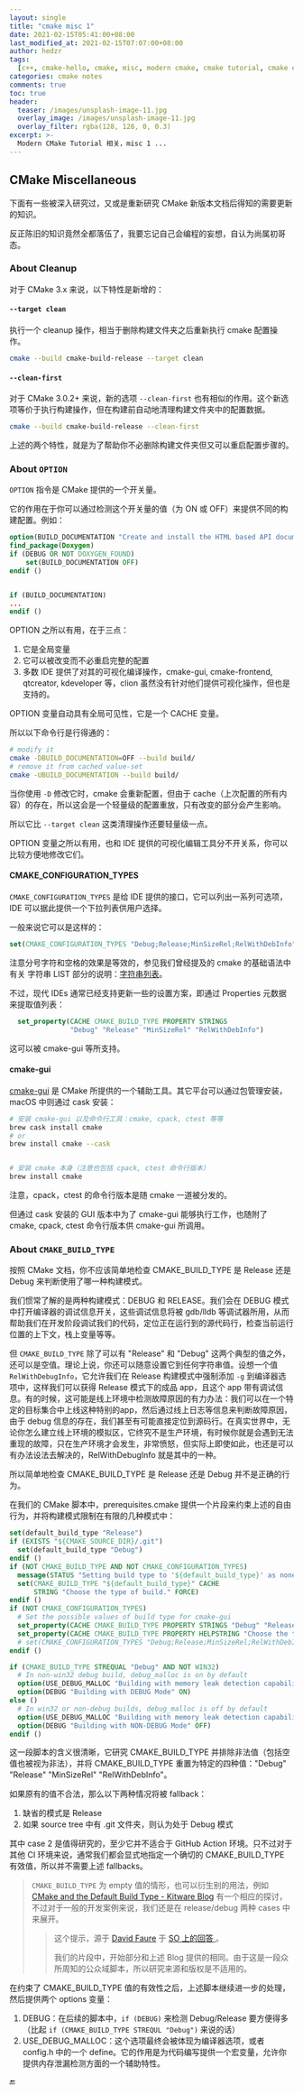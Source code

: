 ```yaml
---
layout: single
title: "cmake misc 1"
date: 2021-02-15T05:41:00+08:00
last_modified_at: 2021-02-15T07:07:00+08:00
author: hedzr
tags:
  [c++, cmake-hello, cmake, misc, modern cmake, cmake tutorial, cmake examples]
categories: cmake notes
comments: true
toc: true
header:
  teaser: /images/unsplash-image-11.jpg
  overlay_image: /images/unsplash-image-11.jpg
  overlay_filter: rgba(128, 128, 0, 0.3)
excerpt: >-
  Modern CMake Tutorial 相关，misc 1 ...
---
```


## CMake Miscellaneous

下面有一些被深入研究过，又或是重新研究 CMake 新版本文档后得知的需要更新的知识。

反正陈旧的知识竟然全都落伍了，我要忘记自己会编程的妄想，自认为尚属初哥态。

### About Cleanup

对于 CMake 3.x 来说，以下特性是新增的：

#### `--target clean`

执行一个 cleanup 操作，相当于删除构建文件夹之后重新执行 cmake 配置操作。

```bash
cmake --build cmake-build-release --target clean
```

#### `--clean-first`

对于 CMake 3.0.2+ 来说，新的选项 `--clean-first` 也有相似的作用。这个新选项等价于执行构建操作，但在构建前自动地清理构建文件夹中的配置数据。

```bash
cmake --build cmake-build-release --clean-first
```

上述的两个特性，就是为了帮助你不必删除构建文件夹但又可以重启配置步骤的。

### About `OPTION`

`OPTION` 指令是 CMake 提供的一个开关量。

它的作用在于你可以通过检测这个开关量的值（为 ON 或 OFF）来提供不同的构建配置。例如：

```cmake
option(BUILD_DOCUMENTATION "Create and install the HTML based API documentation (requires Doxygen)" OFF)
find_package(Doxygen)
if (DEBUG OR NOT DOXYGEN_FOUND)
    set(BUILD_DOCUMENTATION OFF)
endif ()


if (BUILD_DOCUMENTATION)
...
endif ()
```

OPTION 之所以有用，在于三点：

1. 它是全局变量
2. 它可以被改变而不必重启完整的配置
3. 多数 IDE 提供了对其的可视化编译操作，cmake-gui, cmake-frontend, qtcreator, kdeveloper 等，clion 虽然没有针对他们提供可视化操作，但也是支持的。

OPTION 变量自动具有全局可见性，它是一个 CACHE 变量。

所以以下命令行是行得通的：

```bash
# modify it
cmake -DBUILD_DOCUMENTATION=OFF --build build/
# remove it from cached value-set
cmake -UBUILD_DOCUMENTATION --build build/
```

当你使用 `-D` 修改它时，cmake 会重新配置，但由于 cache（上次配置的所有内容）的存在，所以这会是一个轻量级的配置重放，只有改变的部分会产生影响。

所以它比 `--target clean` 这类清理操作还要轻量级一点。

OPTION 变量之所以有用，也和 IDE 提供的可视化编辑工具分不开关系，你可以比较方便地修改它们。

#### CMAKE_CONFIGURATION_TYPES

`CMAKE_CONFIGURATION_TYPES` 是给 IDE 提供的接口，它可以列出一系列可选项，IDE 可以据此提供一个下拉列表供用户选择。

一般来说它可以是这样的：

```cmake
set(CMAKE_CONFIGURATION_TYPES "Debug;Release;MinSizeRel;RelWithDebInfo" CACHE STRING "" FORCE)
```

注意分号字符和空格的效果是等效的，参见我们曾经提及的 cmake 的基础语法中有关 字符串 LIST 部分的说明：[字符串列表](https://hedzr.github.io/cmake/notes/cmake-05/#%E5%AD%97%E7%AC%A6%E4%B8%B2%E5%88%97%E8%A1%A8)。

不过，现代 IDEs 通常已经支持更新一些的设置方案，即通过 Properties 元数据来提取值列表：

```cmake
  set_property(CACHE CMAKE_BUILD_TYPE PROPERTY STRINGS
               "Debug" "Release" "MinSizeRel" "RelWithDebInfo")
```

这可以被 cmake-gui 等所支持。

#### cmake-gui

[cmake-gui](https://cmake.org/cmake/help/latest/manual/cmake-gui.1.html) 是 CMake 所提供的一个辅助工具。其它平台可以通过包管理安装，macOS 中则通过 cask 安装：

```bash
# 安装 cmake-gui 以及命令行工具：cmake, cpack, ctest 等等
brew cask install cmake
# or
brew install cmake --cask


# 安装 cmake 本身（注意也包括 cpack, ctest 命令行版本）
brew install cmake
```

注意，cpack，ctest 的命令行版本是随 cmake 一道被分发的。

但通过 cask 安装的 GUI 版本中为了 cmake-gui 能够执行工作，也随附了 cmake, cpack, ctest 命令行版本供 cmake-gui 所调用。

### About `CMAKE_BUILD_TYPE`

按照 CMake 文档，你不应该简单地检查 CMAKE_BUILD_TYPE 是 Release 还是 Debug 来判断使用了哪一种构建模式。

我们惯常了解的是两种构建模式：DEBUG 和 RELEASE。我们会在 DEBUG 模式中打开编译器的调试信息开关，这些调试信息将被 gdb/lldb 等调试器所用，从而帮助我们在开发阶段调试我们的代码，定位正在运行到的源代码行，检查当前运行位置的上下文，栈上变量等等。

但 `CMAKE_BUILD_TYPE` 除了可以有 "Release" 和 "Debug" 这两个典型的值之外，还可以是空值。理论上说，你还可以随意设置它到任何字符串值。设想一个值 `RelWithDebugInfo`，它允许我们在 Release 构建模式中强制添加 `-g` 到编译器选项中，这样我们可以获得 Release 模式下的成品 app，且这个 app 带有调试信息。有的时候，这可能是线上环境中检测故障原因的有力办法：我们可以在一个特定的目标集合中上线这种特别的app，然后通过线上日志等信息来判断故障原因，由于 debug 信息的存在，我们甚至有可能直接定位到源码行。在真实世界中，无论你怎么建立线上环境的模拟区，它终究不是生产环境，有时候你就是会遇到无法重现的故障，只在生产环境才会发生，非常愤怒，但实际上即使如此，也还是可以有办法设法去解决的，RelWithDebugInfo 就是其中的一种。

所以简单地检查 CMAKE_BUILD_TYPE 是 Release 还是 Debug 并不是正确的行为。

在我们的 CMake 脚本中，prerequisites.cmake 提供一个片段来约束上述的自由行为，并将构建模式限制在有限的几种模式中：

```cmake
set(default_build_type "Release")
if (EXISTS "${CMAKE_SOURCE_DIR}/.git")
  set(default_build_type "Debug")
endif ()
if (NOT CMAKE_BUILD_TYPE AND NOT CMAKE_CONFIGURATION_TYPES)
  message(STATUS "Setting build type to '${default_build_type}' as none was specified.")
  set(CMAKE_BUILD_TYPE "${default_build_type}" CACHE
      STRING "Choose the type of build." FORCE)
endif ()
if (NOT CMAKE_CONFIGURATION_TYPES)
  # Set the possible values of build type for cmake-gui
  set_property(CACHE CMAKE_BUILD_TYPE PROPERTY STRINGS "Debug" "Release" "MinSizeRel" "RelWithDebInfo")
  set_property(CACHE CMAKE_BUILD_TYPE PROPERTY HELPSTRING "Choose the type of build")
  # set(CMAKE_CONFIGURATION_TYPES "Debug;Release;MinSizeRel;RelWithDebInfo" CACHE STRING "" FORCE)
endif ()

if (CMAKE_BUILD_TYPE STREQUAL "Debug" AND NOT WIN32)
  # In non-win32 debug build, debug_malloc is on by default
  option(USE_DEBUG_MALLOC "Building with memory leak detection capability." ON)
  option(DEBUG "Building with DEBUG Mode" ON)
else ()
  # In win32 or non-debug builds, debug_malloc is off by default
  option(USE_DEBUG_MALLOC "Building with memory leak detection capability." OFF)
  option(DEBUG "Building with NON-DEBUG Mode" OFF)
endif ()

```

这一段脚本的含义很清晰，它研究 CMAKE_BUILD_TYPE 并排除非法值（包括空值也被视为非法），并将 CMAKE_BUILD_TYPE 重置为特定的四种值："Debug" "Release" "MinSizeRel" "RelWithDebInfo"。

如果原有的值不合法，那么以下两种情况将被 fallback：

1. 缺省的模式是 Release
2. 如果 source tree 中有 .git 文件夹，则认为处于 Debug 模式

其中 case 2 是值得研究的，至少它并不适合于 GitHub Action 环境。只不过对于其他 CI 环境来说，通常我们都会显式地指定一个确切的 CMAKE_BUILD_TYPE 有效值，所以并不需要上述 fallbacks。

> `CMAKE_BUILD_TYPE` 为 empty 值的情形，也可以衍生别的用法，例如 [CMake and the Default Build Type - Kitware Blog](https://blog.kitware.com/cmake-and-the-default-build-type/) 有一个相应的探讨，不过对于一般的开发案例来说，我们还是在 release/debug 两种 cases 中来展开。
>
> > 这个提示，源于 [David Faure](https://stackoverflow.com/users/758288/david-faure) 于 [SO 上的回答 ](https://stackoverflow.com/a/57154400/6375060)。
> >
> > 我们的片段中，开始部分和上述 Blog 提供的相同。由于这是一段众所周知的公众域脚本，所以研究来源和版权是不适用的。

在约束了 CMAKE_BUILD_TYPE 值的有效性之后，上述脚本继续进一步的处理，然后提供两个 options 变量：

1. DEBUG：在后续的脚本中，`if (DEBUG)` 来检测 Debug/Release 要方便得多（比起 `if (CMAKE_BUILD_TYPE STREQUL "Debug")` 来说的话）
2. USE_DEBUG_MALLOC：这个选项最终会被体现为编译器选项，或者 config.h 中的一个 define。它的作用是为代码编写提供一个宏变量，允许你提供内存泄漏检测方面的一个辅助特性。

🔚
